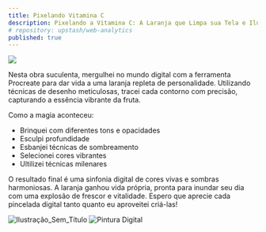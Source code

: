 ```yaml
---
title: Pixelando Vitamina C
description: Pixelando a Vitamina C: A Laranja que Limpa sua Tela e Ilumina seu Dia!
# repository: upstash/web-analytics
published: true
---
```


![](https://github.com/RafhaelMilanes/PortfolioBear/assets/127360190/ff96bcf0-d106-461b-9a4c-1b41eb02342a)


Nesta obra suculenta, mergulhei no mundo digital com a ferramenta Procreate para dar vida a uma laranja repleta de personalidade. Utilizando técnicas de desenho meticulosas, tracei cada contorno com precisão, capturando a essência vibrante da fruta.

Como a magia aconteceu:

- Brinquei com diferentes tons e opacidades
- Esculpi profundidade
- Esbanjei técnicas de sombreamento
- Selecionei cores vibrantes
- Ultilizei técnicas milenares


O resultado final é uma sinfonia digital de cores vivas e sombras harmoniosas. A laranja ganhou vida própria, pronta para inundar seu dia com uma explosão de frescor e vitalidade. Espero que aprecie cada pincelada digital tanto quanto eu aproveitei criá-las!

![Ilustração_Sem_Título](https://github.com/RafhaelMilanes/PortfolioBear/assets/127360190/15865d12-9521-459e-8835-f104ec036be1)
![Pintura Digital](https://github.com/RafhaelMilanes/PortfolioBear/assets/127360190/a619a8de-4264-4797-98f8-91637b33e78b)


